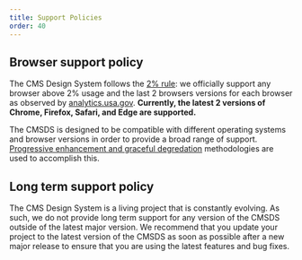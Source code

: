 ```yaml
---
title: Support Policies
order: 40
---
```


## Browser support policy

The CMS Design System follows the [2% rule](https://gds.blog.gov.uk/2012/01/25/support-for-browsers/): we officially support any browser above 2% usage and the last 2 browsers versions for each browser as observed by [analytics.usa.gov](https://analytics.usa.gov/). **Currently, the latest 2 versions of Chrome, Firefox, Safari, and Edge are supported.**

The CMSDS is designed to be compatible with different operating systems and browser versions in order to provide a broad range of support. [Progressive enhancement and graceful degredation](https://www.w3.org/wiki/Graceful_degradation_versus_progressive_enhancement) methodologies are used to accomplish this.

## Long term support policy

The CMS Design System is a living project that is constantly evolving. As such, we do not provide long term support for any version of the CMSDS outside of the latest major version. We recommend that you update your project to the latest version of the CMSDS as soon as possible after a new major release to ensure that you are using the latest features and bug fixes.

